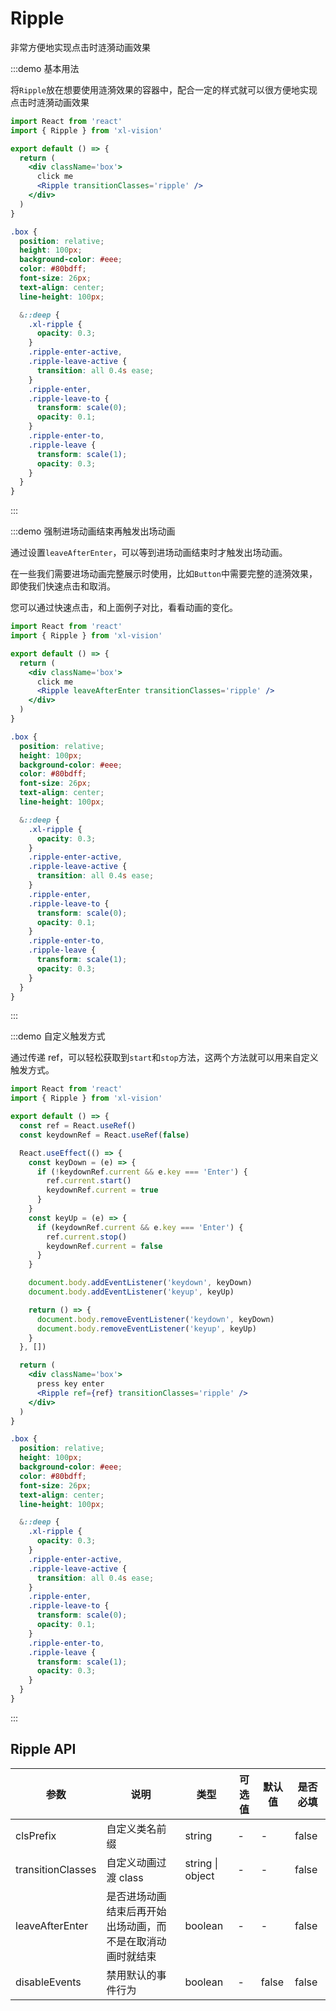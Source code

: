# Ripple

非常方便地实现点击时涟漪动画效果

:::demo 基本用法

将`Ripple`放在想要使用涟漪效果的容器中，配合一定的样式就可以很方便地实现点击时涟漪动画效果

```jsx
import React from 'react'
import { Ripple } from 'xl-vision'

export default () => {
  return (
    <div className='box'>
      click me
      <Ripple transitionClasses='ripple' />
    </div>
  )
}
```

```scss
.box {
  position: relative;
  height: 100px;
  background-color: #eee;
  color: #80bdff;
  font-size: 26px;
  text-align: center;
  line-height: 100px;

  &::deep {
    .xl-ripple {
      opacity: 0.3;
    }
    .ripple-enter-active,
    .ripple-leave-active {
      transition: all 0.4s ease;
    }
    .ripple-enter,
    .ripple-leave-to {
      transform: scale(0);
      opacity: 0.1;
    }
    .ripple-enter-to,
    .ripple-leave {
      transform: scale(1);
      opacity: 0.3;
    }
  }
}
```

:::

:::demo 强制进场动画结束再触发出场动画

通过设置`leaveAfterEnter`，可以等到进场动画结束时才触发出场动画。

在一些我们需要进场动画完整展示时使用，比如`Button`中需要完整的涟漪效果，即使我们快速点击和取消。

您可以通过快速点击，和上面例子对比，看看动画的变化。

```jsx
import React from 'react'
import { Ripple } from 'xl-vision'

export default () => {
  return (
    <div className='box'>
      click me
      <Ripple leaveAfterEnter transitionClasses='ripple' />
    </div>
  )
}
```

```scss
.box {
  position: relative;
  height: 100px;
  background-color: #eee;
  color: #80bdff;
  font-size: 26px;
  text-align: center;
  line-height: 100px;

  &::deep {
    .xl-ripple {
      opacity: 0.3;
    }
    .ripple-enter-active,
    .ripple-leave-active {
      transition: all 0.4s ease;
    }
    .ripple-enter,
    .ripple-leave-to {
      transform: scale(0);
      opacity: 0.1;
    }
    .ripple-enter-to,
    .ripple-leave {
      transform: scale(1);
      opacity: 0.3;
    }
  }
}
```

:::

:::demo 自定义触发方式

通过传递 ref，可以轻松获取到`start`和`stop`方法，这两个方法就可以用来自定义触发方式。

```jsx
import React from 'react'
import { Ripple } from 'xl-vision'

export default () => {
  const ref = React.useRef()
  const keydownRef = React.useRef(false)

  React.useEffect(() => {
    const keyDown = (e) => {
      if (!keydownRef.current && e.key === 'Enter') {
        ref.current.start()
        keydownRef.current = true
      }
    }
    const keyUp = (e) => {
      if (keydownRef.current && e.key === 'Enter') {
        ref.current.stop()
        keydownRef.current = false
      }
    }

    document.body.addEventListener('keydown', keyDown)
    document.body.addEventListener('keyup', keyUp)

    return () => {
      document.body.removeEventListener('keydown', keyDown)
      document.body.removeEventListener('keyup', keyUp)
    }
  }, [])

  return (
    <div className='box'>
      press key enter
      <Ripple ref={ref} transitionClasses='ripple' />
    </div>
  )
}
```

```scss
.box {
  position: relative;
  height: 100px;
  background-color: #eee;
  color: #80bdff;
  font-size: 26px;
  text-align: center;
  line-height: 100px;

  &::deep {
    .xl-ripple {
      opacity: 0.3;
    }
    .ripple-enter-active,
    .ripple-leave-active {
      transition: all 0.4s ease;
    }
    .ripple-enter,
    .ripple-leave-to {
      transform: scale(0);
      opacity: 0.1;
    }
    .ripple-enter-to,
    .ripple-leave {
      transform: scale(1);
      opacity: 0.3;
    }
  }
}
```

:::

## Ripple API

| 参数 | 说明 | 类型 | 可选值 | 默认值 | 是否必填 |
| --- | --- | --- | --- | --- | --- |
| clsPrefix | 自定义类名前缀 | string | - | - | false |
| transitionClasses | 自定义动画过渡 class | string &#x007c; object | - | - | false |
| leaveAfterEnter | 是否进场动画结束后再开始出场动画，而不是在取消动画时就结束 | boolean | - | - | false |
| disableEvents | 禁用默认的事件行为 | boolean | - | false | false |
